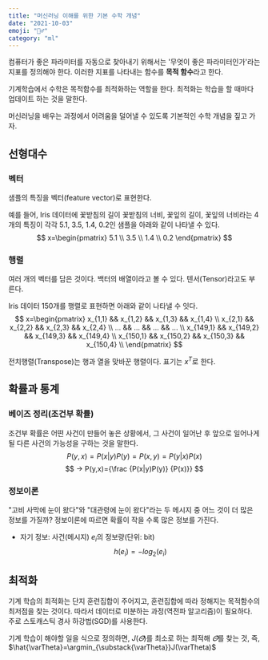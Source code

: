 ```yaml
---
title: "머신러닝 이해를 위한 기본 수학 개념"
date: "2021-10-03"
emoji: "💆‍♂️"
category: "ml"
---
```

컴퓨터가 좋은 파라미터를 자동으로 찾아내기 위해서는 '무엇이 좋은 파라미터인가'라는 지표를 정의해야 한다. 이러한 지표를 나타내는 함수를 **목적 함수**라고 한다.

기계학습에서 수학은 목적함수를 최적화하는 역할을 한다. 최적화는 학습을 할 때마다 업데이트 하는 것을 말한다.

머신러닝을 배우는 과정에서 어려움을 덜어낼 수 있도록 기본적인 수학 개념을 짚고 가자.
## 선형대수
### 벡터
샘플의 특징을 벡터(feature vector)로 표현한다.

예를 들어, Iris 데이터에 꽃받침의 길이 꽃받침의 너비, 꽃잎의 길이, 꽃잎의 너비라는 4개의 특징이 각각 5.1, 3.5, 1.4, 0.2인 샘플을 아래와 같이 나타낼 수 있다.
$$
x=\begin{pmatrix}
   5.1 \\
   3.5 \\
   1.4 \\
   0.2
\end{pmatrix}
$$
### 행렬
여러 개의 벡터를 담은 것이다. 백터의 배열이라고 볼 수 있다. 텐서(Tensor)라고도 부른다.

Iris 데이터 150개를 행렬로 표현하면 아래와 같이 나타낼 수 잇다.
$$
x=\begin{pmatrix}
   x_{1,1} && x_{1,2} && x_{1,3} && x_{1,4} \\
   x_{2,1} && x_{2,2} && x_{2,3} && x_{2,4} \\
   ... && ... && ... && ... \\
   x_{149,1} && x_{149,2} && x_{149,3} && x_{149,4} \\
   x_{150,1} && x_{150,2} && x_{150,3} && x_{150,4} \\
\end{pmatrix}
$$

전치행렬(Transpose)는 행과 열을 맞바꾼 행렬이다. 표기는 $x^T$로 한다.

## 확률과 통계
### 베이즈 정리(조건부 확률)
조건부 확률은 어떤 사건이 만들어 놓은 상황에서, 그 사건이 일어난 후 앞으로 일어나게 될 다른 사건의 가능성을 구하는 것을 말한다.
$$
P(y,x)=P(x|y)P(y)=P(x,y)=P(y|x)P(x)
$$
$$
-> P(y,x)={\frac {P(x|y)P(y)} {P(x)}}
$$
### 정보이론
"고비 사막에 눈이 왔다"와 "대관령에 눈이 왔다"라는 두 메시지 중 어느 것이 더 많은 정보를 가질까? 정보이론에 따르면 확률이 작을 수록 많은 정보를 가진다.

- 자기 정보: 사건(메시지) $e_i$의 정보량(단위: bit)
$$
h(e_i)=-log_2(e_i)
$$

## 최적화
기계 학습의 최적화는 단지 훈련집합이 주어지고, 훈련집합에 따라 정해지는 목적함수의 최저점을 찾는 것이다. 따라서 데이터로 미분하는 과정(역전파 알고리즘)이 필요하다. 주로 스토캐스틱 경사 하강법(SGD)를 사용한다.

기계 학습이 해야할 일을 식으로 정의하면, $J(\varTheta)$를 최소로 하는 최적해 $\hat{\varTheta}$를 찾는 것, 즉, $\hat{\varTheta}=\argmin_{\substack{\varTheta}}J(\varTheta)$